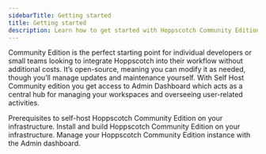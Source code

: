 ```yaml
---
sidebarTitle: Getting started
title: Getting started
description: Learn how to get started with Hoppscotch Community Edition.
---
```


Community Edition is the perfect starting point for individual developers or small teams looking to integrate Hoppscotch into their workflow without additional costs. It’s open-source, meaning you can modify it as needed, though you’ll manage updates and maintenance yourself. With Self Host Community edition you get access to Admin Dashboard which acts as a central hub for managing your workspaces and overseeing user-related activities.

<CardGroup cols={1}>
  <Card title="Prerequisites" iconType="light" icon="circle-arrow-right" href="/documentation/self-host/community-edition/prerequisites">
    Prerequisites to self-host Hoppscotch Community Edition on your infrastructure.
  </Card>
  <Card title="Install and build" iconType="light" icon="circle-arrow-right" href="/documentation/self-host/community-edition/install-and-build">
    Install and build Hoppscotch Community Edition on your infrastructure.
  </Card>
  <Card title="Admin dashboard" iconType="light" icon="circle-arrow-right" href="/documentation/self-host/community-edition/admin-dashboard">
    Manage your Hoppscotch Community Edition instance with the Admin dashboard.
  </Card>
</CardGroup>
